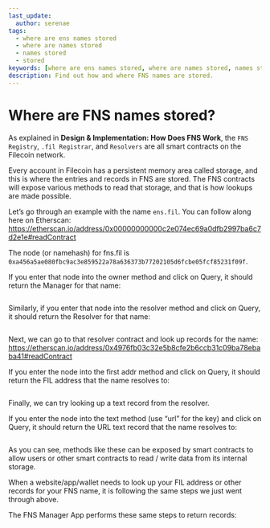 ```yaml
---
last_update:
  author: serenae
tags:
  - where are ens names stored
  - where are names stored
  - names stored
  - stored
keywords: [where are ens names stored, where are names stored, names stored, stored]
description: Find out how and where FNS names are stored.
---
```


# Where are FNS names stored?
As explained in <Link to="how-ens-works"><b>Design & Implementation: How Does FNS Work</b></Link>, the `FNS Registry`, `.fil Registrar`, and `Resolvers` are all smart contracts on the Filecoin network.

Every account in Filecoin has a persistent memory area called storage, and this is where the entries and records in FNS are stored. The FNS contracts will expose various methods to read that storage, and that is how lookups are made possible.

Let’s go through an example with the name `ens.fil`. You can follow along here on Etherscan: https://etherscan.io/address/0x00000000000c2e074ec69a0dfb2997ba6c7d2e1e#readContract

The node (or namehash) for fns.fil is `0xa456a5ae080fbc9ac3e859522a78a636373b77202105d6fcbe05fcf85231f09f`.

If you enter that node into the owner method and click on Query, it should return the Manager for that name:

<BrowserWindow url="etherscan.io">
  <Image img="/img/where-are-ens-names-stored-1.png"/>
</BrowserWindow>

Similarly, if you enter that node into the resolver method and click on Query, it should return the Resolver for that name:

<BrowserWindow url="etherscan.io">
  <Image img="/img/where-are-ens-names-stored-2.png"/>
</BrowserWindow>

Next, we can go to that resolver contract and look up records for the name: https://etherscan.io/address/0x4976fb03c32e5b8cfe2b6ccb31c09ba78ebaba41#readContract

If you enter the node into the first addr method and click on Query, it should return the FIL address that the name resolves to:

<BrowserWindow url="etherscan.io">
  <Image img="/img/where-are-ens-names-stored-3.png"/>
</BrowserWindow>

Finally, we can try looking up a text record from the resolver.

If you enter the node into the text method (use “url” for the key) and click on Query, it should return the URL text record that the name resolves to:

<BrowserWindow url="etherscan.io">
  <Image img="/img/where-are-ens-names-stored-4.png"/>
</BrowserWindow>

As you can see, methods like these can be exposed by smart contracts to allow users or other smart contracts to read / write data from its internal storage.

When a website/app/wallet needs to look up your FIL address or other records for your FNS name, it is following the same steps we just went through above.

The FNS Manager App performs these same steps to return records:


<BrowserWindow url="app.fildomains.com">
  <p align={"center"}>
    <div style={{'background-color': "#f2f4f7", 'padding': "25px"}}>
        <Image img="/img/where-are-ens-names-stored-5.png"/>
    </div>
  </p>
</BrowserWindow>
